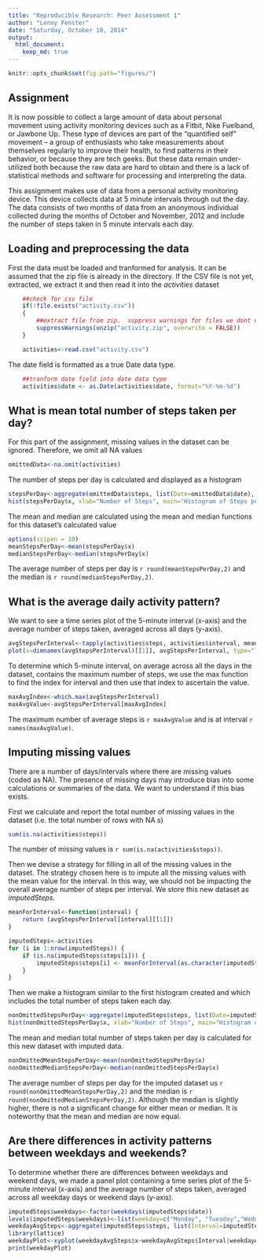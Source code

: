 ```yaml
---
title: "Reproducible Research: Peer Assessment 1"
author: "Lenny Fenster"
date: "Saturday, October 18, 2014"
output: 
  html_document:
    keep_md: true
---
```


```r
knitr::opts_chunk$set(fig.path="figures/")

```  
## Assignment
  
It is now possible to collect a large amount of data about personal movement using activity monitoring devices such as a Fitbit, Nike Fuelband, or Jawbone Up. These type of devices are part of the "quantified self" movement -- a group of enthusiasts who take measurements about themselves regularly to improve their health, to find patterns in their behavior, or because they are tech geeks. But these data remain under-utilized both because the raw data are hard to obtain and there is a lack of statistical methods and software for processing and interpreting the data.

This assignment makes use of data from a personal activity monitoring device. This device collects data at 5 minute intervals through out the day. The data consists of two months of data from an anonymous individual collected during the months of October and November, 2012 and include the number of steps taken in 5 minute intervals each day.


## Loading and preprocessing the data
First the data must be loaded and tranformed for analysis.  It can be assumed that the zip file is already in the directory.  If the CSV file is not yet, extracted, we extract it and then read it into the *activities* dataset

```r
    ##check for csv file
    if(!file.exists("activity.csv"))
    {
        ##extract file from zip.  suppress warnings for files we dont need to overwrite
        suppressWarnings(unzip("activity.zip", overwrite = FALSE))
    }

    activities<-read.csv("activity.csv")
```

The date field is formatted as a true Date data type.
```r
    ##tranform date field into date data type
    activities$date <- as.Date(activities$date, format="%Y-%m-%d")
```


## What is mean total number of steps taken per day?
For this part of the assignment, missing values in the dataset can be ignored.  Therefore, we omit all NA values

```r
omittedData<-na.omit(activities)
```

The number of steps per day is calculated and displayed as a histogram 
```r
stepsPerDay<-aggregate(omittedData$steps, list(Date=omittedData$date), sum)
hist(stepsPerDay$x, xlab="Number of Steps", main="Histogram of Steps per Day", breaks=length(stepsPerDay$Date))
```

The mean and median are calculated using the mean and median functions for this dataset's calculated value
```r
options(scipen = 10)
meanStepsPerDay<-mean(stepsPerDay$x)
medianStepsPerDay<-median(stepsPerDay$x)
```

The average number of steps per day is `r round(meanStepsPerDay,2)` and the median is `r round(medianStepsPerDay,2)`.

## What is the average daily activity pattern?
We want to see a time series plot of the 5-minute interval (x-axis) and the average number of steps taken, averaged across all days (y-axis).  

```r
avgStepsPerInterval<-tapply(activities$steps, activities$interval, mean, na.rm=TRUE)
plot(x=dimnames(avgStepsPerInterval)[[1]], avgStepsPerInterval, type="l", xlab="Interval", ylab="Average steps", main="Average Steps per Interval")
```

To determine which 5-minute interval, on average across all the days in the dataset, contains the maximum number of steps, we use the max function to find the index for interval and then use that index to ascertain the value. 
```r
maxAvgIndex<-which.max(avgStepsPerInterval)
maxAvgValue<-avgStepsPerInterval[maxAvgIndex]
```

The maximum number of average steps is `r maxAvgValue` and is at interval `r names(maxAvgValue)`.


## Imputing missing values
There are a number of days/intervals where there are missing values (coded as  NA). The presence of missing days may introduce bias into some calculations or summaries of the data.  We want to understand if this bias exists.

First we calculate and report the total number of missing values in the dataset (i.e. the total number of rows with  NA s)
```r
sum(is.na(activities$steps))
```

The number of missing values is `r sum(is.na(activities$steps))`.

Then we devise a strategy for filling in all of the missing values in the dataset. The strategy chosen here is to impute all the missing values with the mean value for the interval.  In this way, we should not be impacting the overall average number of steps per interval. We store this new dataset as *imputedSteps*.

```r
meanForInterval<-function(interval) {
    return (avgStepsPerInterval[interval][[1]])
}

imputedSteps<-activities
for (i in 1:nrow(imputedSteps)) {
    if (is.na(imputedSteps$steps[i])) {
        imputedSteps$steps[i] <- meanForInterval(as.character(imputedSteps$interval[i]))
    }
}
```

Then we make a histogram similar to the first histogram created and which includes the total number of steps taken each day.  
```r
nonOmittedStepsPerDay<-aggregate(imputedSteps$steps, list(Date=imputedSteps$date), sum)
hist(nonOmittedStepsPerDay$x, xlab="Number of Steps", main="Histogram of Steps per Day (with Filled in Data)", breaks=length(nonOmittedStepsPerDay$Date))
```

The mean and median total number of steps taken per day is calculated for this new dataset with imputed data.
```r
nonOmittedMeanStepsPerDay<-mean(nonOmittedStepsPerDay$x)
nonOmittedMedianStepsPerDay<-median(nonOmittedStepsPerDay$x)
```

The average number of steps per day for the imputed dataset us  `r round(nonOmittedMeanStepsPerDay,2)` and the median is `r round(nonOmittedMedianStepsPerDay,2)`.  Although the median is slightly higher, there is not a significant change for either mean or median. It is noteworthy that the mean and median are now equal.

## Are there differences in activity patterns between weekdays and weekends?

To determine whether there are differences between weekdays and weekend days, we made a panel plot containing a time series plot of the 5-minute interval (x-axis) and the average number of steps taken, averaged across all weekday days or weekend days (y-axis). 
```r
imputedSteps$weekdays<-factor(weekdays(imputedSteps$date))
levels(imputedSteps$weekdays)<-list(weekday=c("Monday", "Tuesday","Wednesday","Thursday", "Friday"), weekend=c("Saturday", "Sunday"))
weekdayAvgSteps<-aggregate(imputedSteps$steps, list(Interval=imputedSteps$interval, WeekDay=imputedSteps$weekdays), mean)
library(lattice)
weekdayPlot<-xyplot(weekdayAvgSteps$x~weekdayAvgSteps$Interval|weekdayAvgSteps$WeekDay, type="l", xlab="Interval", ylab="Average steps", layout=c(1,2))
print(weekdayPlot)
```


